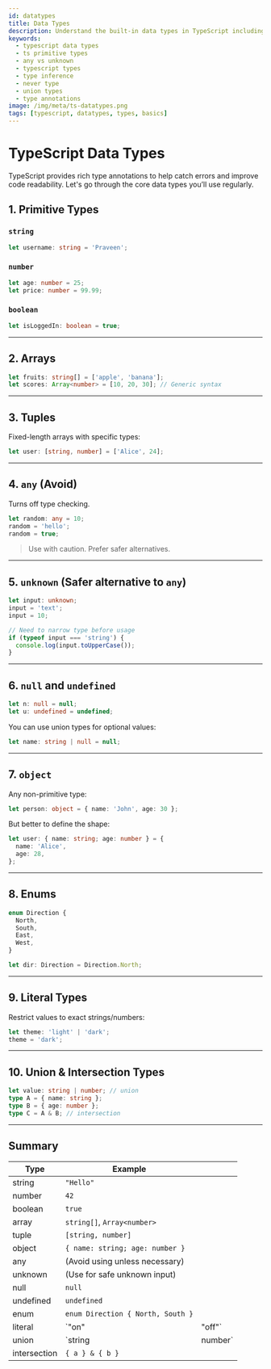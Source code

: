 ```yaml
---
id: datatypes
title: Data Types
description: Understand the built-in data types in TypeScript including string, number, boolean, null, undefined, any, unknown, never, and more.
keywords:
  - typescript data types
  - ts primitive types
  - any vs unknown
  - typescript types
  - type inference
  - never type
  - union types
  - type annotations
image: /img/meta/ts-datatypes.png
tags: [typescript, datatypes, types, basics]
---
```


# TypeScript Data Types

TypeScript provides rich type annotations to help catch errors and improve code readability. Let's go through the core data types you’ll use regularly.

## 1. Primitive Types

### `string`

```ts
let username: string = 'Praveen';
```

### `number`

```ts
let age: number = 25;
let price: number = 99.99;
```

### `boolean`

```ts
let isLoggedIn: boolean = true;
```

---

## 2. Arrays

```ts
let fruits: string[] = ['apple', 'banana'];
let scores: Array<number> = [10, 20, 30]; // Generic syntax
```

---

## 3. Tuples

Fixed-length arrays with specific types:

```ts
let user: [string, number] = ['Alice', 24];
```

---

## 4. `any` (Avoid)

Turns off type checking.

```ts
let random: any = 10;
random = 'hello';
random = true;
```

> Use with caution. Prefer safer alternatives.

---

## 5. `unknown` (Safer alternative to `any`)

```ts
let input: unknown;
input = 'text';
input = 10;

// Need to narrow type before usage
if (typeof input === 'string') {
  console.log(input.toUpperCase());
}
```

---

## 6. `null` and `undefined`

```ts
let n: null = null;
let u: undefined = undefined;
```

You can use union types for optional values:

```ts
let name: string | null = null;
```

---

## 7. `object`

Any non-primitive type:

```ts
let person: object = { name: 'John', age: 30 };
```

But better to define the shape:

```ts
let user: { name: string; age: number } = {
  name: 'Alice',
  age: 28,
};
```

---

## 8. Enums

```ts
enum Direction {
  North,
  South,
  East,
  West,
}

let dir: Direction = Direction.North;
```

---

## 9. Literal Types

Restrict values to exact strings/numbers:

```ts
let theme: 'light' | 'dark';
theme = 'dark';
```

---

## 10. Union & Intersection Types

```ts
let value: string | number; // union
type A = { name: string };
type B = { age: number };
type C = A & B; // intersection
```

---

## Summary

| Type         | Example                           |          |
| ------------ | --------------------------------- | -------- |
| string       | `"Hello"`                         |          |
| number       | `42`                              |          |
| boolean      | `true`                            |          |
| array        | `string[]`, `Array<number>`       |          |
| tuple        | `[string, number]`                |          |
| object       | `{ name: string; age: number }`   |          |
| any          | (Avoid using unless necessary)    |          |
| unknown      | (Use for safe unknown input)      |          |
| null         | `null`                            |          |
| undefined    | `undefined`                       |          |
| enum         | `enum Direction { North, South }` |          |
| literal      | \`"on"                            | "off"\`  |
| union        | \`string                          | number\` |
| intersection | `{ a } & { b }`                   |          |
